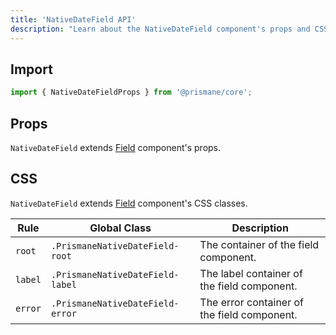 ---
title: 'NativeDateField API'
description: "Learn about the NativeDateField component's props and CSS classes."
---

## Import

```js
import { NativeDateFieldProps } from '@prismane/core';
```

## Props

`NativeDateField` extends [Field](/docs/components-api/field-api) component's props.

## CSS

`NativeDateField` extends [Field](/docs/components-api/field-api) component's CSS classes.

| Rule    | Global Class                     | Description                                 |
| ------- | -------------------------------- | ------------------------------------------- |
| `root`  | `.PrismaneNativeDateField-root`  | The container of the field component.       |
| `label` | `.PrismaneNativeDateField-label` | The label container of the field component. |
| `error` | `.PrismaneNativeDateField-error` | The error container of the field component. |
